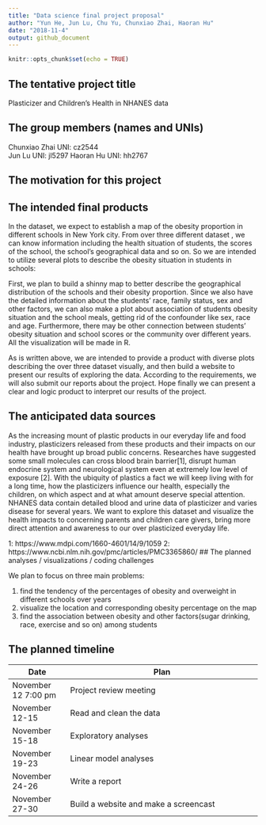 ```yaml
---
title: "Data science final project proposal"
author: "Yun He, Jun Lu, Chu Yu, Chunxiao Zhai, Haoran Hu"
date: "2018-11-4"
output: github_document
---
```


```r
knitr::opts_chunk$set(echo = TRUE)
```

## The tentative project title
Plasticizer and Children's Health in NHANES data

## The group members (names and UNIs)
Chunxiao Zhai  UNI: cz2544   
Jun Lu         UNI: jl5297
Haoran Hu      UNI: hh2767

## The motivation for this project


## The intended final products
In the dataset, we expect to establish a map of the obesity proportion in different schools in New York city. From over three different dataset , we can know information including the health situation of students, the scores of the school, the school’s geographical data and so on. So we are intended to utilize several plots to describe the obesity situation in students in schools:

First, we plan to build a shinny map to better describe the geographical distribution of the schools and their obesity proportion. Since we also have the detailed information about the students’ race, family status, sex and other factors, we can also make a plot about association of students obesity situation and the school meals, getting rid of the confounder like sex, race and age. Furthermore, there may be other connection between students’ obesity situation and school scores or the community over different years. All the visualization will be made in R.

As is written above, we are intended to provide a product with diverse plots describing the over three dataset visually, and then build a website to present our results of exploring the data. According to the requirements, we will also submit our reports about the project. Hope finally we can present a clear and logic product to interpret our results of the project.


## The anticipated data sources
As the increasing mount of plastic products in our everyday life and food industry, plasticizers released from these products and their impacts on our health have brought up broad public concerns. Researches have suggested some small molecules can cross blood brain barrier[1], disrupt human endocrine system and neurological system even at extremely low level of exposure [2]. With the ubiquity of plastics a fact we will keep living with for a long time, how the plasticizers influence our health, especially the children, on which aspect and at what amount deserve special attention. NHANES data contain detailed blood and urine data of plasticizer and varies disease for several years. We want to explore this dataset and visualize the health impacts to concerning parents and children care givers, bring more direct attention and awareness to our over plasticized everyday life.

1:  https://www.mdpi.com/1660-4601/14/9/1059
2:  https://www.ncbi.nlm.nih.gov/pmc/articles/PMC3365860/
## The planned analyses / visualizations / coding challenges

We plan to focus on three main problems:

1. find the tendency of the percentages of obesity and overweight in different schools over years
2. visualize the location and corresponding obesity percentage on the map 
3. find the association between obesity and other factors(sugar drinking, race, exercise and so on) among students


## The planned timeline
Date                  | Plan                        
--------------------- | ------------------------------------------------------------------- 
November 12 7:00 pm   | Project review meeting   
November 12-15        | Read and clean the data   
November 15-18        | Exploratory analyses             
November 19-23        | Linear model analyses                            
November 24-26        | Write a report
November 27-30        | Build a website and make a screencast


